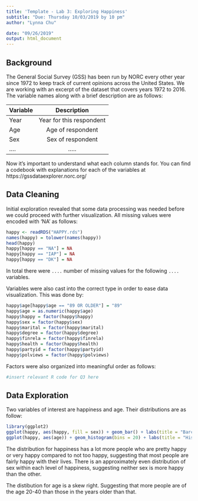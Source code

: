 ```yaml
---
title: 'Template - Lab 3: Exploring Happiness'
subtitle: "Due: Thursday 10/03/2019 by 10 pm"
author: "Lynna Chu"

date: "09/26/2019"
output: html_document
---
```



## Background

The General Social Survey (GSS) has been run by NORC every other year since 1972 to keep track of current opinions across the United States. We are working with an excerpt of the dataset that covers years 1972 to 2016. The variable names along with a brief description are as follows: 

| Variable      | Description   |    
| ------------- |:-------------:| 
| Year          | Year for this respondent | 
| Age           | Age of respondent | 
| Sex           | Sex of respondent     | 
|....           | .....      | 

Now it's important to understand what each column stands for. You can find a codebook with explanations for each of the variables at https://gssdataexplorer.norc.org/

## Data Cleaning 

Initial exploration revealed that some data processing was needed before we could proceed with further visualization. All missing values were encoded with 'NA' as follows:
```r
happy <- readRDS("HAPPY.rds")
names(happy) = tolower(names(happy))
head(happy)
happy[happy == "NA"] = NA
happy[happy == "IAP"] = NA
happy[happy == "DK"] = NA
```

In total there were `....` number of missing values for the following `....` variables. 

Variables were also cast into the correct type in order to ease data visualization. This was done by:
```r
happy$age[happy$age == "89 OR OLDER"] = "89"
happy$age = as.numeric(happy$age)
happy$happy = factor(happy$happy)
happy$sex = factor(happy$sex)
happy$marital = factor(happy$marital)
happy$degree = factor(happy$degree)
happy$finrela = factor(happy$finrela)
happy$health = factor(happy$health)
happy$partyid = factor(happy$partyid)
happy$polviews = factor(happy$polviews)
```

Factors were also organized into meaningful order as follows: 
```r
#insert relevant R code for Q3 here
```


## Data Exploration 

Two variables of interest are happiness and age. Their distributions are as follow: 
```r
library(ggplot2)
ggplot(happy, aes(happy, fill = sex)) + geom_bar() + labs(title = "Barchart of Happiness", x = "Happy", y = "Count")
ggplot(happy, aes(age)) + geom_histogram(bins = 20) + labs(title = "Histogram of Age", x = "Age", y = "Count")
```

The distribution for happiness has a lot more people who are pretty happy or very happy compared to not too happy, suggesting that most people are fairly happy with their lives. There is an approximately even distribution of sex within each level of happiness, suggesting neither sex is more happy than the other.

The distibution for age is a skew right. Suggesting that more people are of the age 20-40 than those in the years older than that.






